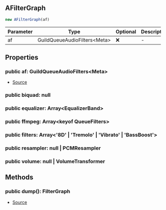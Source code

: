 ## AFilterGraph

```typescript
new AFilterGraph(af)
```
| Parameter | Type | Optional | Description |
| ----------- | ----------- | ----------- | ----------- |
| af | GuildQueueAudioFilters\<Meta> | ❌ | - |

## Properties
### public  af: GuildQueueAudioFilters\<Meta>
- [Source](https://github.com/Androz2091/discord-player/blob/caddfb3/packages/discord-player/src/Structures/GuildQueueAudioFilters.ts#L262)
### public  biquad: null

### public  equalizer: Array\<EqualizerBand>

### public  ffmpeg: Array\<keyof QueueFilters>

### public  filters: Array\<'8D' \| 'Tremolo' \| 'Vibrato' \| 'BassBoost'>

### public  resampler: null \| PCMResampler

### public  volume: null \| VolumeTransformer

## Methods
### public  dump(): FilterGraph
- [Source](https://github.com/Androz2091/discord-player/blob/caddfb3/packages/discord-player/src/Structures/GuildQueueAudioFilters.ts#L292)
